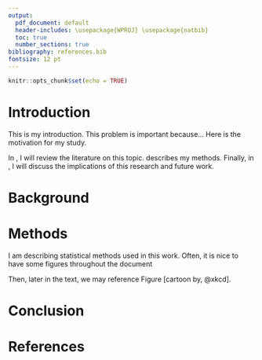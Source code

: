 ```yaml
---
output:
  pdf_document: default
  header-includes: \usepackage{WPROJ} \usepackage{natbib} 
  toc: true
  number_sections: true
bibliography: references.bib
fontsize: 12 pt
---
```


```r
knitr::opts_chunk$set(echo = TRUE)
```

\begin{titlepage}
\null
\vspace{2.in}
% Enter title here
\begin{center}
{\Large \bf \maintitle} \vspace{.1in}

\vspace{.05in}
{\LARGE\bf $\;$} \\ [.5in]
{\Large  \myname \\
\vspace{0.5cm}
Department of Mathematical Sciences \\
Montana State University \\ [.5in]}
\mydate \\ [1.in]
A writing project submitted in partial fulfillment\\
of the requirements for the degree\\[.25in]
Master of Science in Statistics
\end{center}
\end{titlepage}

\begin{titlepage}
\null
\vspace{2.in}
\begin{center}
{\bf\huge APPROVAL}\\[1.in]
of a writing project submitted by\\[.25in]
\myname \\[1.in]
\end{center}
\noindent
This writing project has been read by the writing project advisor and
has been found to be satisfactory regarding content, English usage,
format, citations, bibliographic style, and consistency, and is ready
for submission to the Statistics Faculty.

\vspace{.3in}
\begin{center}
\begin{tabular}{ll}
\rule{2.75in}{.03in} & \rule{2.75in}{.03in} \\
Date& \myadvisor \\
& Writing Project Advisor \\
\end{tabular}
\end{center}

\vspace{1cm}

\begin{center}
\begin{tabular}{ll}
\rule{2.75in}{.03in} & \rule{2.75in}{.03in} \\
Date& \wprojcoord \\
& Writing Projects Coordinator \\
\end{tabular}
\end{center}

\end{titlepage}

\vspace{2.in}
\begin{abstract}
\input{abstract}
\end{abstract}
\newpage

\tableofcontents
\newpage


# Introduction
\label{sec:intro}

This is my introduction. This problem is important because... Here is the motivation for my study.

In \ref{sec:background}, I will review the literature on this topic. \ref{sec:methods} describes my methods.
Finally, in \ref{sec:conclusion}, I will discuss the implications of this research and future work.

# Background
\label{sec:background}

# Methods
\label{sec:methods}

I am describing statistical methods used in this work. Often, it is nice to have
some figures throughout the document

\begin{figure}[h]
\centering
\includegraphics[width=10cm]{figures/correlation}
\caption{My favorite statistical cartoon.}
\label{cartoon}
\end{figure}

Then, later in the text, we may reference Figure \ref{cartoon} [cartoon by, @xkcd].

# Conclusion
\label{sec:conclusion}

# References